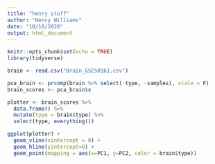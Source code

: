```yaml
---
title: "henry stuff"
author: "Henry Williams"
date: "10/16/2020"
output: html_document
---
```


```r
knitr::opts_chunk$set(echo = TRUE)
library(tidyverse)
```


```r
brain <- read.csv("Brain_GSE50161.csv")
```

```r
pca_brain <- prcomp(brain %>% select(-type, -samples), scale = F)
brain_scores <- pca_brain$x

plotter <- brain_scores %>%
  data.frame() %>%
  mutate(type = brain$type) %>%
  select(type, everything())

ggplot(plotter) +
  geom_vline(xintercept = 0) +
  geom_hline(yintercept=0) +
  geom_point(mapping = aes(x=PC1, y=PC2, color = brain$type))
```

